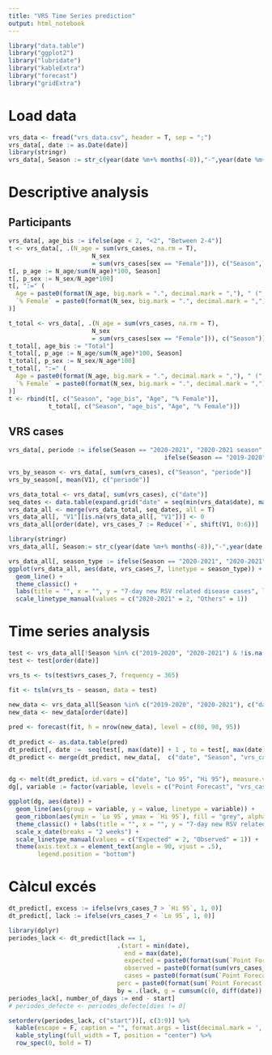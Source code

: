 ```yaml
---
title: "VRS Time Series prediction"
output: html_notebook
---
```


```r
library("data.table")
library("ggplot2")
library("lubridate")
library("kableExtra")
library("forecast")
library("gridExtra")
```

# Load data 

```r
vrs_data <- fread("vrs_data.csv", header = T, sep = ";")
vrs_data[, date := as.Date(date)]
library(stringr)
vrs_data[, Season := str_c(year(date %m+% months(-8)),"-",year(date %m+% months(4)))]
```

# Descriptive analysis

## Participants

```r
vrs_data[, age_bis := ifelse(age < 2, "<2", "Between 2-4")]
t <- vrs_data[, .(N_age = sum(vrs_cases, na.rm = T),
                       N_sex
                       = sum(vrs_cases[sex == "Female"])), c("Season", "age_bis")]
t[, p_age := N_age/sum(N_age)*100, Season]
t[, p_sex := N_sex/N_age*100]
t[, ":=" (
  Age = paste0(format(N_age, big.mark = ".", decimal.mark = ","), " (", format(round(p_age, 2), big.mark = ".", decimal.mark = ","), "%)"),
  `% Female` = paste0(format(N_sex, big.mark = ".", decimal.mark = ","), " (", format(round(p_sex, 2), big.mark = ".", decimal.mark = ","), "%)")
)]

t_total <- vrs_data[, .(N_age = sum(vrs_cases, na.rm = T),
                       N_sex
                       = sum(vrs_cases[sex == "Female"])), c("Season")]
t_total[, age_bis := "Total"]
t_total[, p_age := N_age/sum(N_age)*100, Season]
t_total[, p_sex := N_sex/N_age*100]
t_total[, ":=" (
  Age = paste0(format(N_age, big.mark = ".", decimal.mark = ","), " (", format(round(p_age, 2), big.mark = ".", decimal.mark = ","), "%)"),
  `% Female` = paste0(format(N_sex, big.mark = ".", decimal.mark = ","), " (", format(round(p_sex, 2), big.mark = ".", decimal.mark = ","), "%)")
)]
t <- rbind(t[, c("Season", "age_bis", "Age", "% Female")],
           t_total[, c("Season", "age_bis", "Age", "% Female")])
```

## VRS cases

```r
vrs_data[, periode := ifelse(Season == "2020-2021", "2020-2021 season",
                                           ifelse(Season == "2019-2020", "2019-2020 season", "Seasons 2009-2010 to 2018-2019"))]
```

```r
vrs_by_season <- vrs_data[, sum(vrs_cases), c("Season", "periode")]
vrs_by_season[, mean(V1), c("periode")]
```

```r
vrs_data_total <- vrs_data[, sum(vrs_cases), c("date")]
seq_dates <- data.table(expand.grid("date" = seq(min(vrs_data$date), max(vrs_data$date), by="days")))
vrs_data_all <- merge(vrs_data_total, seq_dates, all = T)
vrs_data_all[, "V1"][is.na(vrs_data_all[, "V1"])] <- 0
vrs_data_all[order(date), vrs_cases_7 := Reduce(`+`, shift(V1, 0:6))]

library(stringr)
vrs_data_all[, Season:= str_c(year(date %m+% months(-8)),"-",year(date %m+% months(4)))]
```





```r
vrs_data_all[, season_type := ifelse(Season == "2020-2021", "2020-2021", "Others")]
ggplot(vrs_data_all, aes(date, vrs_cases_7, linetype = season_type)) +
  geom_line() +
  theme_classic() +
  labs(title = "", x = "", y = "7-day new RSV related disease cases", linetype = "") +
  scale_linetype_manual(values = c("2020-2021" = 2, "Others" = 1)) 
```

# Time series analysis

```r
test <- vrs_data_all[!Season %in% c("2019-2020", "2020-2021") & !is.na(vrs_cases_7), c("date", "Season", "vrs_cases_7")]
test <- test[order(date)]

vrs_ts <- ts(test$vrs_cases_7, frequency = 365)

fit <- tslm(vrs_ts ~ season, data = test)
  
new_data <- vrs_data_all[Season %in% c("2019-2020", "2020-2021"), c("date", "Season", "vrs_cases_7")]
new_data <- new_data[order(date)]

pred <- forecast(fit, h = nrow(new_data), level = c(80, 90, 95))
  
dt_predict <- as.data.table(pred)
dt_predict[, date :=  seq(test[, max(date)] + 1 , to = test[, max(date)] + nrow(dt_predict), 1)]
dt_predict <- merge(dt_predict, new_data[,  c("date", "Season", "vrs_cases_7")], by = "date", all.x = T)
  
```


```r
dg <- melt(dt_predict, id.vars = c("date", "Lo 95", "Hi 95"), measure.vars = c("vrs_cases_7", "Point Forecast"))
dg[, variable := factor(variable, levels = c("Point Forecast", "vrs_cases_7"), labels = c("Expected", "Observed"))]
```

```r
ggplot(dg, aes(date)) +
  geom_line(aes(group = variable, y = value, linetype = variable)) +
  geom_ribbon(aes(ymin = `Lo 95`, ymax = `Hi 95`), fill = "grey", alpha = .5) +
  theme_classic() + labs(title = "", x = "", y = "7-day new RSV related disease cases", linetype = "") +
  scale_x_date(breaks = "2 weeks") +
  scale_linetype_manual(values = c("Expected" = 2, "Observed" = 1)) +
  theme(axis.text.x = element_text(angle = 90, vjust = .5),
        legend.position = "bottom") 
```

# Càlcul excés

```r
dt_predict[, excess := ifelse(vrs_cases_7 > `Hi 95`, 1, 0)]
dt_predict[, lack := ifelse(vrs_cases_7 < `Lo 95`, 1, 0)]
```

```r
library(dplyr)
periodes_lack <- dt_predict[lack == 1, 
                              .(start = min(date), 
                                end = max(date),
                                expected = paste0(format(sum(`Point Forecast`)/7, big.mark = ".", decimal.mark = ",", digits = 4)), 
                                observed = paste0(format(sum(vrs_cases_7)/7, big.mark = ".", decimal.mark = ",", digits = 4)), 
                                cases = paste0(format(sum(`Point Forecast` - vrs_cases_7)/7, big.mark = ".", decimal.mark = ",", digits = 4), " [IC95%: ", format(sum(`Lo 95` - vrs_cases_7)/7, big.mark = ".", decimal.mark = ",", digits = 4), " - ", format(sum(`Hi 95` - vrs_cases_7)/7, big.mark = ".", decimal.mark = ",", digits = 4), "]"),
                              perc = paste0(format(sum(`Point Forecast` - vrs_cases_7)/sum(`Point Forecast`)*100, big.mark = ".", decimal.mark = ",", digits = 4), " [IC95%: ", format(sum(`Lo 95` - vrs_cases_7)/sum(`Lo 95`)*100, big.mark = ".", decimal.mark = ",", digits = 4), " - ", format(sum(`Hi 95` - vrs_cases_7)/sum(`Hi 95`)*100, big.mark = ".", decimal.mark = ",", digits = 4), "]")),
                              by = .(lack, g = cumsum(c(0, diff(date)) != 1))][order(start)]
periodes_lack[, number_of_days := end - start]
# periodes_defecte <- periodes_defecte[dies != 0]
```


```r

setorderv(periodes_lack, c("start"))[, c(3:9)] %>%
  kable(escape = F, caption = "", format.args = list(decimal.mark = ',', big.mark = "."), align = c("l", "l", "c", "c", "c", "c", "c")) %>%
  kable_styling(full_width = T, position = "center") %>%
  row_spec(0, bold = T)
```